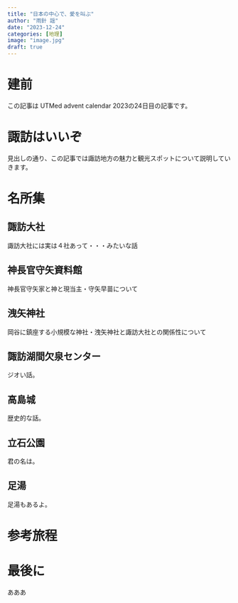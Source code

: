 ```yaml
---
title: "日本の中心で、愛を叫ぶ"
author: "雨針 謡"
date: "2023-12-24"
categories: [地理]
image: "image.jpg"
draft: true
---
```

# 建前
この記事は UTMed advent calendar 2023の24日目の記事です。

# 諏訪はいいぞ
見出しの通り、この記事では諏訪地方の魅力と観光スポットについて説明していきます。

# 名所集

## 諏訪大社
諏訪大社には実は４社あって・・・みたいな話

## 神長官守矢資料館
神長官守矢家と神と現当主・守矢早苗について

## 洩矢神社
岡谷に鎮座する小規模な神社・洩矢神社と諏訪大社との関係性について

## 諏訪湖間欠泉センター
ジオい話。

## 高島城
歴史的な話。

## 立石公園
君の名は。

## 足湯
足湯もあるよ。

# 参考旅程

# 最後に
あああ